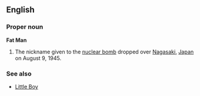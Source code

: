 ==English==
===Proper noun===
'''Fat Man'''

#The nickname given to the [[nuclear bomb]] dropped over [[w:Nagasaki|Nagasaki]], [[Japan]] on August 9, 1945.

===See also===
*[[Little Boy]]